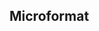 {{NoteTA|G1=MediaWiki}}{{Documentation subpage}}<!-- 在本行下編輯模板說明 -->

== Microformat ==
{{UF-adr}}

<includeonly>{{Sandbox other||<!-- 本行下加入模板的分類 -->
[[Category:羅馬尼亞縣份模板]]
}}</includeonly>